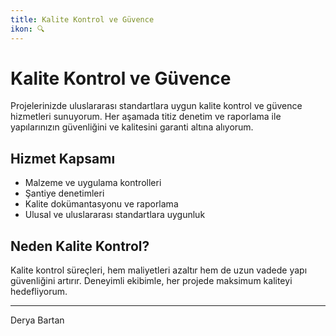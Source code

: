```yaml
---
title: Kalite Kontrol ve Güvence
ikon: 🔍
---
```


# Kalite Kontrol ve Güvence

Projelerinizde uluslararası standartlara uygun kalite kontrol ve güvence hizmetleri sunuyorum. Her aşamada titiz denetim ve raporlama ile yapılarınızın güvenliğini ve kalitesini garanti altına alıyorum.

## Hizmet Kapsamı
- Malzeme ve uygulama kontrolleri
- Şantiye denetimleri
- Kalite dokümantasyonu ve raporlama
- Ulusal ve uluslararası standartlara uygunluk

## Neden Kalite Kontrol?
Kalite kontrol süreçleri, hem maliyetleri azaltır hem de uzun vadede yapı güvenliğini artırır. Deneyimli ekibimle, her projede maksimum kaliteyi hedefliyorum.

---

Derya Bartan
